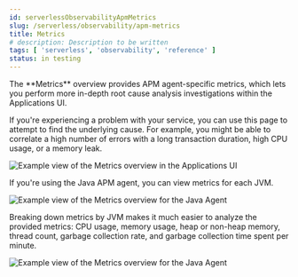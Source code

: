 ```yaml
---
id: serverlessObservabilityApmMetrics
slug: /serverless/observability/apm-metrics
title: Metrics
# description: Description to be written
tags: [ 'serverless', 'observability', 'reference' ]
status: in testing
---
```


<DocBadge template="technical preview" />
The **Metrics** overview provides APM agent-specific metrics,
which lets you perform more in-depth root cause analysis investigations within the Applications UI.

If you're experiencing a problem with your service, you can use this page to attempt to find the underlying cause.
For example, you might be able to correlate a high number of errors with a long transaction duration, high CPU usage, or a memory leak.

![Example view of the Metrics overview in the Applications UI](images/metrics/apm-metrics.png)

If you're using the Java APM agent, you can view metrics for each JVM.

![Example view of the Metrics overview for the Java Agent](images/metrics/jvm-metrics-overview.png)

Breaking down metrics by JVM makes it much easier to analyze the provided metrics:
CPU usage, memory usage, heap or non-heap memory,
thread count, garbage collection rate, and garbage collection time spent per minute.

![Example view of the Metrics overview for the Java Agent](images/metrics/jvm-metrics.png)

